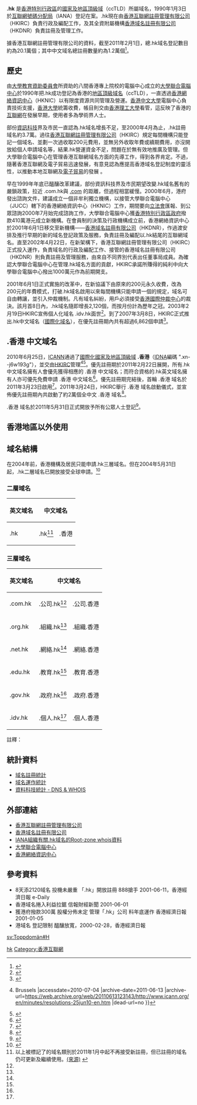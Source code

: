 {{NoteTA
|1=zh-hant:香港互聯網註冊管理有限公司 ;zh-hans:香港互联网注册管理有限公司
}}
{{Infobox Top level domain
| name          =.hk
| background    = #CCF
| image         = HKIRC Logo.svg
|caption=.hk
| introduced    = 1990年
| type          = [[地區頂級域|地區頂級域]]
| status        = 活躍
| registry      = [[香港互聯網註冊管理有限公司|香港互聯網註冊管理有限公司]]
| sponsor       = [[香港特別行政區政府|香港特別行政區政府]]
| intendeduse   = 
| actualuse     = 在[[香港|香港]]普及使用{{fact|，但也有部分俄羅斯2ch風格貼圖討論版使用}}
| restrictions  = 申請各類別三層「.hk」或「.香港」域名所須提交證明文件 
| structure     = 提供二層域名及三層域名
| document      = [https://www.hkirc.hk/register/registraion_agreement.jsp?lang=zho 註冊協議]<br />[https://www.hkirc.hk/register/rules.jsp?lang=zho 註冊規則]
| disputepolicy = <small>[https://www.hkirc.hk/dispute_resolution/dispute_resolution_policy_2nd_level_3_0.jsp?lang=zho 域名爭議解決政策]<br />[http://www.hkiac.org/chi/show_content.php?sec=10 香港國際仲裁中心補充規則]</small>
| website       = [https://www.hkirc.hk/ HKIRC] 及 [https://www.hkdnr.hk/ HKDNR]
}}
'''.hk''' 是[[香港特別行政區|香港特別行政區]]的[[國家及地區頂級域|國家及地區頂級域]]（ccTLD）所屬域名，1990年1月3日於[[互聯網號碼分配局|互聯網號碼分配局]]（IANA）登記在案。.hk現在由[[香港互聯網註冊管理有限公司|香港互聯網註冊管理有限公司]]（HKIRC）負責行政及編配工作，及其全資附屬機構[[香港域名註冊有限公司|香港域名註冊有限公司]]（HKDNR）負責註冊及管理工作。

據香港互聯網註冊管理有限公司的資料，截至2011年2月1日，總.hk域名登記數目約為20.1萬個；其中中文域名總註冊數量約為1.2萬個<ref>{{cite web | url= https://www.hkirc.hk/aboutHK/registration_statistics.jsp | title= '.hk' 域名註冊統計 | accessdate= 2011-04-03 | archive-url= https://web.archive.org/web/20110607215326/https://www.hkirc.hk/aboutHK/registration_statistics.jsp | archive-date= 2011-06-07 | dead-url= yes }}</ref>。

== 歷史 ==
由[[大學教育資助委員會|大學教育資助委員會]]所資助的八間香港專上院校的電腦中心成立的[[大學聯合電腦中心|大學聯合電腦中心]]於1990年把.hk成功登記為香港的[[國家及地區頂級域|地區頂級域名]]（ccTLD），一直透過[[香港網絡資訊中心|香港網絡資訊中心]]（HKNIC）以有限度資源共同管理及營運。[[香港中文大學|香港中文大學]]電腦中心負責技術支援，[[香港大學|香港大學]]統籌收費，帳目則交由[[香港理工大學|香港理工大學]]看管，這反映了香港的[[互聯網|互聯網]]在發展早期，使用者多為學術界人士。

部份[[資訊科技|資訊科技]]界及市民一直認為.hk域名增長不足，至2000年4月為止，.hk註冊域名約3.7萬。過往[[香港互聯網註冊管理有限公司|香港互聯網註冊管理有限公司]]（HKIRC）規定每間機構只能登記一個域名、並劃一次過收取200元費用，並無另外收取年費或續期費用，亦沒開放給個人申請域名等，結果.hk營運資金不足，問題在於無有效地推廣及管理。但大學聯合電腦中心在管理香港互聯網域名方面的先導工作，得到各界肯定。不過，隨著香港互聯網及電子貿易迅速發展，有意見認為應提高香港域名登記制度的靈活性，以推動本地互聯網及[[電子商務|電子貿易]]的發展 。

早在1999年年底已醞釀改革建議，部份資訊科技界及市民期望改變.hk域名舊有的嚴鎖政策，拉近 .com.hk與 [[.com|.com]] 的距離，但過程相當緩慢。2000年6月，港府發出諮詢文件，建議成立一個非牟利獨立機構，以接管大學聯合電腦中心（JUCC）轄下的香港網絡資訊中心（HKNIC）工作，期間要向[[香港立法會|立法會]]匯報、到公眾諮詢2000年7月始完成諮詢工作，大學聯合電腦中心獲[[香港特別行政區政府|香港特別行政區政府]]撥款410萬港元成立新機構。在會員制的決策及行政機構成立前，香港網絡資訊中心於2001年6月1日移交至新機構——[[香港域名註冊有限公司|香港域名註冊有限公司]]（HKDNR），作過渡安排及推行早期的新的域名登記政策及服務，負責註冊及編配以.hk結尾的互聯網域名。直至2002年4月22日，在新架構下，香港互聯網註冊管理有限公司（HKIRC）正式投入運作，負責域名的行政及編配工作、接管的香港域名註冊有限公司（HKDNR）則負責註冊及管理服務，由來自不同界別代表出任董事局成員。為確認大學聯合電腦中心在管理.hk域名方面的貢獻，HKIRC承諾所賺得的純利中向大學聯合電腦中心撥出1000萬元作為前期開支。

2001年6月1日正式實施的改革中，在新協議下由原來的200元永久收費，改為200元的年費模式，打破.hk域名啟用以來每間機構只能申請一個的規定，域名可自由轉讓，並引入仲裁機制。凡有域名糾紛，用戶必須接受[[香港國際仲裁中心|香港國際仲裁中心]]的裁決。該月首8日內，.hk域名隨即增長2,120個，而按月份計為歷年之冠。2003年2月19日HKIRC宣佈個人化域名 .idv.hk面世<ref>{{Cite web |url=https://www.hkirc.hk/company_info/pressrelease.jsp?lang=zho&item=76 |title=香港互聯網註冊管理有限公司宣佈個人化「.idv.hk」域名面世 |accessdate=2011-04-02 |archive-date=2011-06-07 |archive-url=https://web.archive.org/web/20110607195411/https://www.hkirc.hk/company_info/pressrelease.jsp?lang=zho&item=76 |dead-url=no }}</ref>。到了2007年3月8日，HKIRC正式推出.hk中文域名（[[國際化域名|國際化域名]]），在優先註冊期內共有超過6,862個申請<ref>{{Cite web |url=https://www.hkirc.hk/company_info/pressrelease.jsp?lang=zho&item=54.hk |title=中文域名正式推出全面配合香港企業及社會需要 |accessdate=2013-11-06 |archive-date=2016-03-05 |archive-url=https://web.archive.org/web/20160305154713/https://www.hkirc.hk/company_info/pressrelease.jsp?lang=zho&item=54.hk |dead-url=no }}</ref>。

== .香港 中文域名 ==
2010年6月25日，[[ICANN|ICANN]]通過了[[國際化國家及地區頂級域|國際化國家及地區頂級域]] '''.香港'''（[[IDNA|IDNA]]編碼 ".xn--j6w193g"），並交由[[香港互聯網註冊管理有限公司|HKIRC]]管理<ref>{{Cite web |url=http://www.icann.org/en/minutes/resolutions-25jun10-en.htm |title=Adopted Board Resolutions {{!}} Brussels |accessdate=2010-07-04 |archive-date=2011-06-13 |archive-url=https://web.archive.org/web/20110613123143/http://www.icann.org/en/minutes/resolutions-25jun10-en.htm |dead-url=no }}</ref><ref>{{Cite web |url=http://www.iana.org/domains/root/db/xn--j6w193g.html |title=IANA — .香港 Domain Delegation Data |accessdate=2011-04-03 |archive-date=2011-05-25 |archive-url=https://web.archive.org/web/20110525000306/http://www.iana.org/domains/root/db/xn--j6w193g.html |dead-url=yes }}</ref>。優先註冊期於2011年2月22日展開，所有.hk中文域名擁有人會優先獲得相應的 .香港 中文域名；而符合資格的.hk英文域名擁有人亦可優先免費申請 .香港 中文域名<ref>{{Cite web |url=https://www.hkdnr.hk/pdf/form/Pre-Launch_Priority_Registration_Period_Rules_%28final%29_Chi1.pdf |title=.香港 優先註冊期規則 |accessdate=2011-04-02 |archive-date=2011-11-25 |archive-url=https://web.archive.org/web/20111125103732/https://www.hkdnr.hk/pdf/form/Pre-Launch_Priority_Registration_Period_Rules_(final)_Chi1.pdf |dead-url=no }}</ref>。優先註冊期完結後，首輪 .香港 域名於2011年3月23日啟用<ref>{{Cite web |url=https://www.hkdnr.hk/pdf/Annex_A.pdf |title=現有.hk客戶可優先註冊 .香港 |accessdate=2011-02-25 |archive-date=2011-07-21 |archive-url=https://web.archive.org/web/20110721092639/https://www.hkdnr.hk/pdf/Annex_A.pdf |dead-url=no }}</ref>。2011年3月24日，HKIRC舉行 .香港 域名啟動儀式，並宣佈優先註冊期內共啟動了約2萬個全中文 .香港 域名<ref>{{Cite web |url=https://www.hkirc.hk/company_info/pressrelease.jsp?item=425&lang=zho |title=HKIRC正式推出全中文 .香港 域名 |accessdate=2011-04-02 |archive-date=2011-06-07 |archive-url=https://web.archive.org/web/20110607200256/https://www.hkirc.hk/company_info/pressrelease.jsp?lang=zho&item=425 |dead-url=no }}</ref>。

.香港 域名於2011年5月31日正式開放予所有公眾人士登記<ref>{{Cite web |url=https://www.hkirc.hk/company_info/pressrelease.jsp?item=433&lang=zho |title=HKIRC正式開放全中文 .香港 域名予公眾登記 |accessdate=2011-06-02 |archive-date=2011-06-07 |archive-url=https://web.archive.org/web/20110607194431/https://www.hkirc.hk/company_info/pressrelease.jsp?lang=zho&item=433 |dead-url=no }}</ref>。

== 香港地區以外使用 ==
{{fact|部分[[俄羅斯|俄羅斯]][[雙葉頻道|2chan]]風格[[論壇|貼圖討論版]]集合使用.hk域名，如iichan.hk，2ch.hk等。}}

== 域名結構 ==
在2004年前，香港機構及居民只能申請.hk三層域名。但在2004年5月31日起，.hk二層域名已開放接受全球申請。<ref>{{Cite web |url=https://www.hkirc.hk/company_info/pressrelease.jsp?lang=zho&item=69 |title=二層「.hk」域名正式推出 |accessdate=2011-04-02 |archive-date=2011-06-07 |archive-url=https://web.archive.org/web/20110607194456/https://www.hkirc.hk/company_info/pressrelease.jsp?lang=zho&item=69 |dead-url=no }}</ref>
=== 二層域名 ===
{| class="wikitable"
|-
! 英文域名
! colspan="2" | 中文域名
! 申請資格
|-
|.hk
|.hk<ref group="註" name="不能註冊">以上被標記了的域名類別於2011年1月中起不再接受新註冊，但已註冊的域名仍可更新及繼續使用。[https://www.hkirc.hk/pdf/form/Launch_of_idn_cctld_HK.pdf (來源)] {{Wayback|url=https://www.hkirc.hk/pdf/form/Launch_of_idn_cctld_HK.pdf |date=20110722075813 }}</ref>
| .香港
| 香港本地或海外之個人或組織
|}

=== 三層域名 ===
{| class="wikitable"
|-
! 英文域名
! colspan="2" | 中文域名
! 申請資格
|-
| .com.hk
| .公司.hk<ref group="註" name="不能註冊"/>
| .公司.香港
| 香港登記的商業機構，申請機構需具備香港商業登記證
|-
| .org.hk
| .組織.hk<ref group="註" name="不能註冊"/>
| .組織.香港
| 香港登記或認可的非牟利團體，例如經[[香港警方|香港警方]]註冊之社團、經[[稅務局_(香港)|稅務局]]認可之慈善機構、經立法或註冊而成立的法人團體等
|-
| .net.hk
| .網絡.hk<ref group="註" name="不能註冊"/>
| .網絡.香港
| 持有[[電訊管理局|電訊管理局]]專責管理網絡建設及服務相關牌照之機構
|-
| .edu.hk
| .教育.hk<ref group="註" name="不能註冊"/>
| .教育.香港
| [[教育局_(香港)|教育局]]註冊之學校，各大專院校及其他認可的教育學院
|-
| .gov.hk
| .政府.hk<ref group="註" name="不能註冊"/>
| .政府.香港
| [[香港特別行政區政府部門|香港特別行政區政府部門]]
|-
| .idv.hk
| .個人.hk<ref group="註" name="不能註冊"/>
| .個人.香港
| [[香港特別行政區|香港特別行政區]]居民
|}

;註釋：
{{reflist|group="註"}}

== 統計資料 ==
* [https://web.archive.org/web/20111122161631/https://www.hkirc.hk/aboutHK/registration_statistics.jsp?lang=zho 域名註冊統計]
* [https://www.hkirc.hk/aboutHK/operations_statistics.jsp?lang=zho 域名運作統計]{{Wayback|url=https://www.hkirc.hk/aboutHK/operations_statistics.jsp?lang=zho |date=20111122155910 }}
* [https://www.hkirc.hk/aboutHK/dns_statistics.jsp?lang=zho 資料科技統計 - DNS & WHOIS]{{Wayback|url=https://www.hkirc.hk/aboutHK/dns_statistics.jsp?lang=zho |date=20110702160403 }}

== 外部連結 ==
* [https://www.hkirc.hk 香港互聯網註冊管理有限公司]{{Wayback|url=https://www.hkirc.hk/ |date=20160321090104 }}
* [https://www.hkdnr.hk 香港域名註冊有限公司]{{Wayback|url=https://www.hkdnr.hk/ |date=20051230151806 }}
* [http://www.iana.org/root-whois/hk.htm IANA組織有關.hk域名的Root-zone whois資料]{{Wayback|url=http://www.iana.org/root-whois/hk.htm |date=20051230123247 }}
* [http://www.jucc.edu.hk/ 大學聯合電腦中心]{{Wayback|url=http://www.jucc.edu.hk/ |date=20101128092025 }}
* [http://www.cuhk.edu.hk/hknic/oldindex.htm 香港網絡資訊中心]{{Wayback|url=http://www.cuhk.edu.hk/hknic/oldindex.htm |date=20070102152722 }}

== 參考資料 ==
{{reflist}}
{{ReflistH}}
* 8天添2120域名 投機未嚴重 「.hk」開放註冊 888搶手 2001-06-11，香港經濟日報 e-Daily
* 香港域名捲入利益拉鋸 信報財經新聞 2001-06-01
* 獲港府撥款300萬 股權分佈未定 管理「.hk」公司 料年底運作 香港經濟日報 2001-01-05
* 港域名 登記限制 醞釀放寬，2000-02-28，香港經濟日報
{{ReflistF}}

{{CcTLD}}

[[Category:國家及地區頂級域|hk]]
[[Category:香港互聯網|Category:香港互聯網]]

[[sv:Toppdomän#H|sv:Toppdomän#H]]
